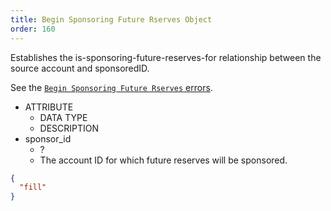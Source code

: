 ```yaml
---
title: Begin Sponsoring Future Rserves Object
order: 160
---
```



Establishes the is-sponsoring-future-reserves-for relationship between the source account and sponsoredID.

See the [`Begin Sponsoring Future Rserves` errors](../../../errors/result-codes/operation-specific/begin-sponsoring-future-reserves.mdx).

<AttributeTable>

- ATTRIBUTE
  - DATA TYPE
  - DESCRIPTION
- sponsor_id
  - ? 
  - The account ID for which future reserves will be sponsored.

</AttributeTable>

<ExampleResponse>

```json
{
  "fill" 
}
```

</ExampleResponse>
